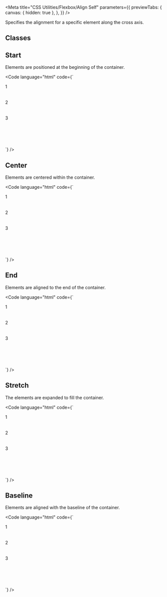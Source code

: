 
<Meta
  title="CSS Utilities/Flexbox/Align Self"
  parameters={{
    previewTabs: {
      canvas: { hidden: true },
    },
  }}
/>

<Banner label="Align Self" section="CSS Utilities" color="green" />

<Lead>Specifies the alignment for a specific element along the cross axis.</Lead>

## Classes

<CssFlexboxAlignSelf />

## Start

Elements are positioned at the beginning of the container.

<Code
  language="html"
  code={`
<div class="is-flex is-align-items-stretch is-flex-wrap-wrap fg-normal" style="min-height: 200px">
    <div class="is-flex is-align-items-center is-justify-content-center has-background-green-3 has-radius-normal" style="min-width: 200px; min-height: 50px">1</div>
    <div class="is-flex is-align-self-start is-align-items-center is-justify-content-center has-background-green-3 has-radius-normal" style="min-width: 200px; min-height: 50px">2</div>
    <div class="is-flex is-align-items-center is-justify-content-center has-background-green-3 has-radius-normal" style="min-width: 200px; min-height: 50px">3</div>
</div>
`}
/>

## Center

Elements are centered within the container.

<Code
  language="html"
  code={`
<div class="is-flex is-align-items-stretch is-flex-wrap-wrap fg-normal" style="min-height: 200px">
    <div class="is-flex is-align-items-center is-justify-content-center has-background-green-3 has-radius-normal" style="min-width: 200px; min-height: 50px">1</div>
    <div class="is-flex is-align-self-center is-align-items-center is-justify-content-center has-background-green-3 has-radius-normal" style="min-width: 200px; min-height: 50px">2</div>
    <div class="is-flex is-align-items-center is-justify-content-center has-background-green-3 has-radius-normal" style="min-width: 200px; min-height: 50px">3</div>
</div>
`}
/>

## End

Elements are aligned to the end of the container.

<Code
  language="html"
  code={`
<div class="is-flex is-align-items-stretch is-flex-wrap-wrap fg-normal" style="min-height: 200px">
    <div class="is-flex is-align-items-center is-justify-content-center has-background-green-3 has-radius-normal" style="min-width: 200px; min-height: 50px">1</div>
    <div class="is-flex is-align-self-end is-align-items-center is-justify-content-center has-background-green-3 has-radius-normal" style="min-width: 200px; min-height: 50px">2</div>
    <div class="is-flex is-align-items-center is-justify-content-center has-background-green-3 has-radius-normal" style="min-width: 200px; min-height: 50px">3</div>
</div>
`}
/>

## Stretch

The elements are expanded to fill the container.

<Code
  language="html"
  code={`
<div class="is-flex is-align-items-stretch is-flex-wrap-wrap fg-normal" style="min-height: 200px">
    <div class="is-flex is-align-items-center is-justify-content-center has-background-green-3 has-radius-normal" style="min-width: 200px; height: 50px">1</div>
    <div class="is-flex is-align-self-stretch is-align-items-center is-justify-content-center has-background-green-3 has-radius-normal" style="min-width: 200px; min-height: 50px">2</div>
    <div class="is-flex is-align-items-center is-justify-content-center has-background-green-3 has-radius-normal" style="min-width: 200px; height: 50px">3</div>
</div>
`}
/>

## Baseline

Elements are aligned with the baseline of the container.

<Code
  language="html"
  code={`
<div class="is-flex is-align-items-stretch is-flex-wrap-wrap fg-normal" style="min-height: 200px">
    <div class="is-flex is-align-items-center is-justify-content-center has-background-green-3 has-radius-normal" style="min-width: 200px; min-height: 50px">1</div>
    <div class="is-flex is-align-self-baseline is-align-items-center is-justify-content-center has-background-green-3 has-radius-normal" style="min-width: 200px; min-height: 50px">2</div>
    <div class="is-flex is-align-items-center is-justify-content-center has-background-green-3 has-radius-normal" style="min-width: 200px; min-height: 50px">3</div>
</div>
`}
/>
